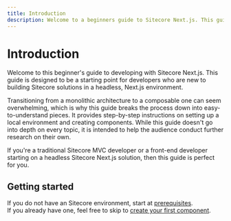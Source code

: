 ```yaml
---
title: Introduction
description: Welcome to a beginners guide to Sitecore Next.js. This guide aims to be a starting point for developers new to developing Sitecore in a headless, Next.js environment.
---
```

# Introduction
 
Welcome to this beginner's guide to developing with Sitecore Next.js. This guide is designed to be a starting point for developers who are new to building Sitecore solutions in a headless,
Next.js environment.

Transitioning from a monolithic architecture to a composable one can seem overwhelming, which is why this guide breaks the process down into easy-to-understand pieces.
It provides step-by-step instructions on setting up a local environment and creating components. While this guide doesn't go into depth on every topic, it is intended to help the audience
conduct further research on their own.

If you're a traditional Sitecore MVC developer or a front-end developer starting on a headless Sitecore Next.js solution, then this guide is perfect for you.

## Getting started

If you do not have an Sitecore environment, start at [prerequisites](/environment/prerequisites).  
If you already have one, feel free to skip to [create your first component](/create-your-first-component/create-a-component).

